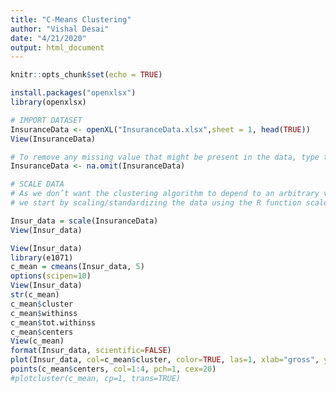 ---
title: "C-Means Clustering"
author: "Vishal Desai"
date: "4/21/2020"
output: html_document
---

```{r setup, include=FALSE}
knitr::opts_chunk$set(echo = TRUE)
```

```{r }
install.packages("openxlsx")
library(openxlsx)

# IMPORT DATASET
InsuranceData <- openXL("InsuranceData.xlsx",sheet = 1, head(TRUE))
View(InsuranceData)

# To remove any missing value that might be present in the data, type this:
InsuranceData <- na.omit(InsuranceData)

# SCALE DATA
# As we don’t want the clustering algorithm to depend to an arbitrary variable unit,
# we start by scaling/standardizing the data using the R function scale:

Insur_data = scale(InsuranceData)
View(Insur_data)
```


```{r }
View(Insur_data)
library(e1071)
c_mean = cmeans(Insur_data, 5)
options(scipen=10)
View(Insur_data)
str(c_mean)
c_mean$cluster
c_mean$withinss
c_mean$tot.withinss
c_mean$centers
View(c_mean)
format(Insur_data, scientific=FALSE)
plot(Insur_data, col=c_mean$cluster, color=TRUE, las=1, xlab="gross", ylab="budget")
points(c_mean$centers, col=1:4, pch=1, cex=20)
#plotcluster(c_mean, cp=1, trans=TRUE)
```
